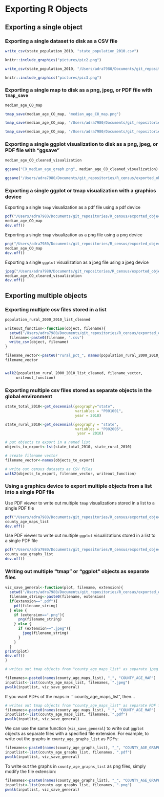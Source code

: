 # Exporting R Objects

## Exporting a single object

### Exporting a single dataset to disk as a CSV file

```r
write_csv(state_population_2010, "state_population_2010.csv")
```

```r
knitr::include_graphics("pictures/pic2.png")
```

```r
write_csv(state_population_2010, "/Users/adra7980/Documents/git_repositories/R_census/exported_objects/exported_datasets/state_population_2010.csv")
```

```r
knitr::include_graphics("pictures/pic3.png")
```

### Exporting a single map to disk as a png, jpeg, or PDF file with ```tmap_save```

```r
median_age_CO_map
```

```r
tmap_save(median_age_CO_map, "median_age_CO_map.png")
```

```r
tmap_save(median_age_CO_map, "/Users/adra7980/Documents/git_repositories/R_census/exported_objects/visualizations/median_age_CO_map.png")
```

```r
tmap_save(median_age_CO_map, "/Users/adra7980/Documents/git_repositories/R_census/exported_objects/visualizations/median_age_CO_map.pdf")
```

### Exporting a single ggplot visualization to disk as a png, jpeg, or PDF file with "ggsave"

```r
median_age_CO_cleaned_visualization
```

```r
ggsave("CO_median_age_graph.png", median_age_CO_cleaned_visualization)
```

```r
ggsave("/Users/adra7980/Documents/git_repositories/R_census/exported_objects/visualizations/CO_median_age_graph.jpeg", median_age_CO_cleaned_visualization)
```

### Exporting a single ggplot or tmap visualization with a graphics device

Exporting a single ```tmap``` visualization as a pdf file using a pdf device

```r
pdf("/Users/adra7980/Documents/git_repositories/R_census/exported_objects/visualizations/CO_median_age_graph.pdf")
median_age_CO_map
dev.off()
```

Exporting a single ```tmap``` visualization as a png file using a png device

```r
png("/Users/adra7980/Documents/git_repositories/R_census/exported_objects/visualizations/CO_median_age_graph.png")
median_age_CO_map
dev.off()
```

Exporting a single ```ggplot``` visualization as a jpeg file using a jpeg device

```r
jpeg("/Users/adra7980/Documents/git_repositories/R_census/exported_objects/visualizations/CO_median_age_graph.jpeg")
median_age_CO_cleaned_visualization
dev.off()
```

## Exporting multiple objects

### Exporting multiple csv files stored in a list

```r
population_rural_2000_2010_list_cleaned
```

```r
writeout_function<-function(object, filename){
  setwd("/Users/adra7980/Documents/git_repositories/R_census/exported_objects/exported_datasets")
  filename<-paste0(filename, ".csv")
  write_csv(object, filename)
}

filename_vector<-paste0("rural_pct_", names(population_rural_2000_2010_list_cleaned))
filename_vector


walk2(population_rural_2000_2010_list_cleaned, filename_vector, 
     writeout_function)
```

### Exporting multiple csv files stored as separate objects in the global environment

```r
state_total_2010<-get_decennial(geography="state", 
                                variables = "P001001",
                                year = 2010)

state_rural_2010<-get_decennial(geography = "state", 
                                variables = "P002005",
                                 year = 2010)

```


```r
# put objects to export in a named list
objects_to_export<-lst(state_total_2010, state_rural_2010)

# create filename vector
filename_vector<-names(objects_to_export)

# write out census datasets as CSV files
walk2(objects_to_export, filename_vector, writeout_function)
```

### Using a graphics device to export multiple objects from a list into a single PDF file

Use PDF viewer to write out multiple ```tmap``` visualizations stored in a list to a single PDF file

```r
pdf("/Users/adra7980/Documents/git_repositories/R_census/exported_objects/visualizations/age_maps.pdf")
county_age_maps_list
dev.off()
```

Use PDF viewer to write out multiple ```ggplot``` visualizations stored in a list to a single PDF file

```r
pdf("/Users/adra7980/Documents/git_repositories/R_census/exported_objects/visualizations/age_graphs.pdf")
county_age_graphs_list
dev.off()
```

### Writing out multiple "tmap" or "ggplot" objects as separate files

```r
viz_save_general<-function(plot, filename, extension){
  setwd("/Users/adra7980/Documents/git_repositories/R_census/exported_objects/visualizations")
  filename_string<-paste0(filename, extension)
  if(extension==".pdf"){
    pdf(filename_string)
  } else {
    if (extension==".png"){
      png(filename_string)
    } else {
      if (extension==".jpeg"){
        jpeg(filename_string)
      }
    }
  }
print(plot)
dev.off()
}

```

```r
# writes out tmap objects from "county_age_maps_list" as separate jpeg files

filenames<-paste0(names(county_age_maps_list), "_", "COUNTY_AGE_MAP")
inputlist<-list(county_age_maps_list, filenames, ".jpeg")
pwalk(inputlist, viz_save_general)
```

If you want PDFs of the maps in ```county_age_maps_list", then...

```r
# writes out tmap objects from "county_age_maps_list" as separate PDF files
filenames<-paste0(names(county_age_maps_list), "_", "COUNTY_AGE_MAP")
inputlist<-list(county_age_maps_list, filenames, ".pdf")
pwalk(inputlist, viz_save_general)
```

We can use the same function (```viz_save_general```) to write out ```ggplot``` objects as separate files with a specified file extension. For example, to write out the graphs in ```county_age_graphs_list``` as PDFs:

```r
filenames<-paste0(names(county_age_graphs_list), "_", "COUNTY_AGE_GRAPH")
inputlist<-list(county_age_graphs_list, filenames, ".pdf")
pwalk(inputlist, viz_save_general)
```

To write out the graphs in ```county_age_graphs_list``` as png files, simply modify the file extension:

```r
filenames<-paste0(names(county_age_graphs_list), "_", "COUNTY_AGE_GRAPH")
inputlist<-list(county_age_graphs_list, filenames, ".png")
pwalk(inputlist, viz_save_general)
```















